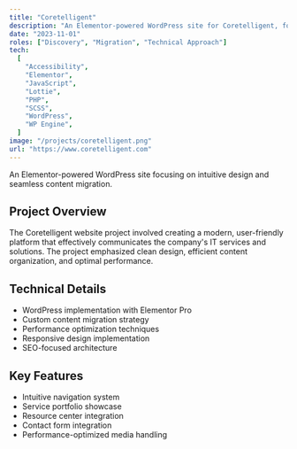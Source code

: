 ```yaml
---
title: "Coretelligent"
description: "An Elementor-powered WordPress site for Coretelligent, focusing on intuitive design and seamless content migration."
date: "2023-11-01"
roles: ["Discovery", "Migration", "Technical Approach"]
tech:
  [
    "Accessibility",
    "Elementor",
    "JavaScript",
    "Lottie",
    "PHP",
    "SCSS",
    "WordPress",
    "WP Engine",
  ]
image: "/projects/coretelligent.png"
url: "https://www.coretelligent.com"
---
```


An Elementor-powered WordPress site focusing on intuitive design and seamless content migration.

## Project Overview

The Coretelligent website project involved creating a modern, user-friendly platform that effectively communicates the company's IT services and solutions. The project emphasized clean design, efficient content organization, and optimal performance.

## Technical Details

- WordPress implementation with Elementor Pro
- Custom content migration strategy
- Performance optimization techniques
- Responsive design implementation
- SEO-focused architecture

## Key Features

- Intuitive navigation system
- Service portfolio showcase
- Resource center integration
- Contact form integration
- Performance-optimized media handling
